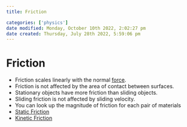 ```yaml
---
title: Friction

categories: ['physics']
date modified: Monday, October 10th 2022, 2:02:27 pm
date created: Thursday, July 28th 2022, 5:59:06 pm
---
```


# Friction
- Friction scales linearly with the normal [force](Force.qmd).
- Friction is not affected by the area of contact between surfaces.
- Stationary objects have more friction than sliding objects.
- Sliding friction is not affected by sliding velocity.
- You can look up the magnitude of friction for each pair of materials
- [Static Friction](Static%20Friction.qmd)
- [Kinetic Friction](Kinetic%20Friction.qmd)




